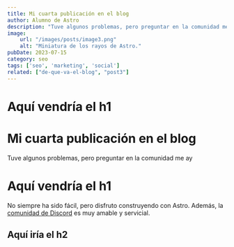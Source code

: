 ```yaml
---
title: Mi cuarta publicación en el blog
author: Alumno de Astro
description: "Tuve algunos problemas, pero preguntar en la comunidad me ayudó mucho."
image:
    url: "/images/posts/image3.png"
    alt: "Miniatura de los rayos de Astro."
pubDate: 2023-07-15
category: seo
tags: ['seo', 'marketing', 'social']
related: ["de-que-va-el-blog", "post3"]
---
```


# Aquí vendría el h1




# Mi cuarta publicación en el blog

Tuve algunos problemas, pero preguntar en la comunidad me ay

# Aquí vendría el h1
<ProductGrid/>


No siempre ha sido fácil, pero disfruto construyendo con Astro. Además, la [comunidad de Discord](https://astro.build/chat) es muy amable y servicial.

## Aquí iría el h2